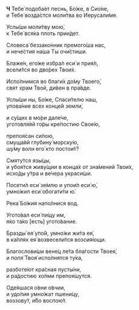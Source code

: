 **Ч** Тебе́ подоба́ет песнь, Бо́же, в Сио́не,  
и Тебе́ возда́стся моли́тва во Иерусали́ме.

Услы́ши моли́тву мою́,  
к Тебе́ вся́ка плоть прии́дет.

Словеса́ беззако́нник премого́ша нас,  
и нече́стия на́ша Ты очи́стиши.

Блаже́н, eго́же избра́л еси́ и прия́л,  
всели́тся во дво́рех Твои́х.

Испо́лнимся во благи́х до́му Твоего́,  
свят храм Твой, ди́вен в пра́вде.

Услы́ши ны, Бо́же, Спаси́телю наш,  
упова́ние всех конце́й земли́,

и су́щих в мо́ри дале́че,  
уготовля́яй го́ры кре́постию Свое́ю,

препоя́сан си́лою,  
смуща́яй глубину́ морску́ю,  
шу́му волн eго́ кто постои́т?

Смяту́тся язы́цы,  
и убоя́тся живу́щии в конца́х от зна́мений Твои́х,  
исхо́ды у́тра и ве́чера украси́ши.

Посети́л еси́ зе́млю и упои́л еси́ ю́,  
умно́жил еси́ обогати́ти ю́.

Река́ Бо́жия напо́лнися вод.

Угото́вал еси́ пи́щу им,  
я́ко та́ко <R>[</R>есть<R>]</R> угото́вание.

Бразды́ ея́ упо́й, умно́жи жи́та ея́,  
в ка́плях ея́ возвесели́тся возсия́ющи.

Благослови́ши вене́ц ле́та бла́гости Твоея́,  
и поля́ Твоя́ испо́лнятся ту́ка,

разботе́ют кра́сная пусты́ни,  
и ра́достию хо́лми препоя́шутся.

Оде́яшася о́вни о́вчии,  
и удо́лия умно́жат пшени́цу,  
воззову́т, и́бо воспою́т.
